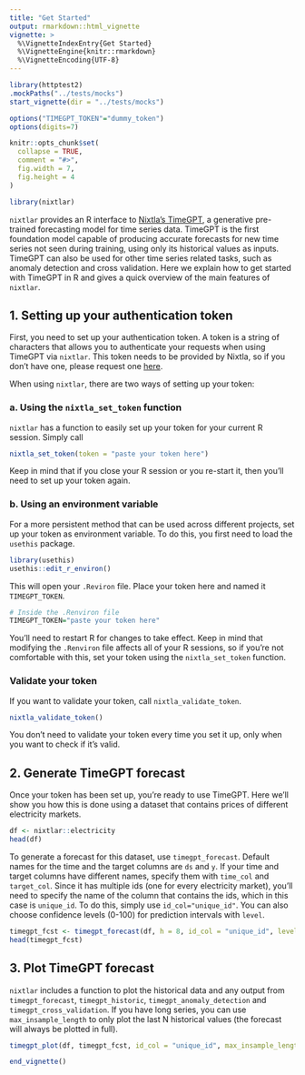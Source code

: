 ```yaml
---
title: "Get Started"
output: rmarkdown::html_vignette
vignette: >
  %\VignetteIndexEntry{Get Started}
  %\VignetteEngine{knitr::rmarkdown}
  %\VignetteEncoding{UTF-8}
---
```

```r
library(httptest2)
.mockPaths("../tests/mocks")
start_vignette(dir = "../tests/mocks")

options("TIMEGPT_TOKEN"="dummy_token")
options(digits=7)

knitr::opts_chunk$set(
  collapse = TRUE,
  comment = "#>", 
  fig.width = 7, 
  fig.height = 4
)
```

```r
library(nixtlar)
```

`nixtlar` provides an R interface to [Nixtla's TimeGPT](https://docs.nixtla.io/), a generative pre-trained forecasting model for time series data. TimeGPT is the first foundation model capable of producing accurate forecasts for new time series not seen during training, using only its historical values as inputs. TimeGPT can also be used for other time series related tasks, such as anomaly detection and cross validation. Here we explain how to get started with TimeGPT in R and gives a quick overview of the main features of `nixtlar`. 

## 1. Setting up your authentication token
First, you need to set up your authentication token. A token is a string of characters that allows you to authenticate your requests when using TimeGPT via `nixtlar`. This token needs to be provided by Nixtla, so if you don't have one, please request one [here](https://dashboard.nixtla.io/). 

When using `nixtlar`, there are two ways of setting up your token: 

### a. Using the `nixtla_set_token` function 
`nixtlar` has a function to easily set up your token for your current R session. Simply call 

```r
nixtla_set_token(token = "paste your token here")
```

Keep in mind that if you close your R session or you re-start it, then you'll need to set up your token again. 

### b. Using an environment variable 
For a more persistent method that can be used across different projects, set up your token as environment variable. To do this, you first need to load the `usethis` package. 

```r
library(usethis)
usethis::edit_r_environ()
```

This will open your `.Reviron` file. Place your token here and named it `TIMEGPT_TOKEN`. 

```r
# Inside the .Renviron file 
TIMEGPT_TOKEN="paste your token here"
```

You'll need to restart R for changes to take effect. Keep in mind that modifying the `.Renviron` file affects all of your R sessions, so if you're not comfortable with this, set your token using the `nixtla_set_token` function. 

### Validate your token 
If you want to validate your token, call `nixtla_validate_token`. 

```r
nixtla_validate_token()
```

You don't need to validate your token every time you set it up, only when you want to check if it's valid. 

## 2. Generate TimeGPT forecast 
Once your token has been set up, you're ready to use TimeGPT. Here we'll show you how this is done using a dataset that contains prices of different electricity markets. 

```r
df <- nixtlar::electricity
head(df)
```

To generate a forecast for this dataset, use `timegpt_forecast`. Default names for the time and the target columns are `ds` and `y`. If your time and target columns have different names, specify them with `time_col` and `target_col`. Since it has multiple ids (one for every electricity market), you'll need to specify the name of the column that contains the ids, which in this case is `unique_id`. To do this, simply use `id_col="unique_id"`. You can also choose confidence levels (0-100) for prediction intervals with `level`. 

```r
timegpt_fcst <- timegpt_forecast(df, h = 8, id_col = "unique_id", level = c(80,95))
head(timegpt_fcst)
```

## 3. Plot TimeGPT forecast 
`nixtlar` includes a function to plot the historical data and any output from `timegpt_forecast`, `timegpt_historic`, `timegpt_anomaly_detection` and `timegpt_cross_validation`. If you have long series, you can use `max_insample_length` to only plot the last N historical values (the forecast will always be plotted in full). 

```r
timegpt_plot(df, timegpt_fcst, id_col = "unique_id", max_insample_length = 200)
```

```r
end_vignette()
```

